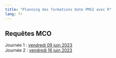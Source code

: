 ```yaml
---
title: "Planning des formations Date PMSI avec R"
lang: fr
---
```


## Requêtes MCO  

Journée 1 : [vendredi 09 juin 2023](formations/pmsi_mco_requete.qmd)  
Journée 2 : [vendredi 16 juin 2023](formations/pmsi_mco_requete.qmd)


